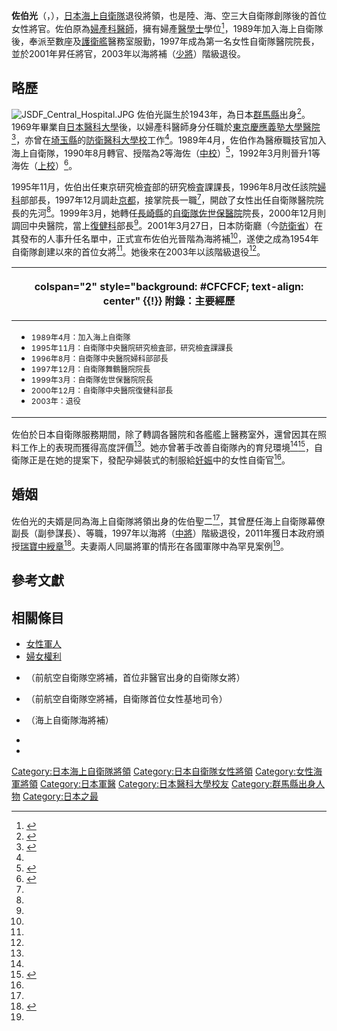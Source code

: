 {{Infobox Officeholder
|office = 
|term_start = 
|term_end =  
| name                      = 佐伯光
| nickname                  =
| image                     = 
| image_size                = 
| caption                   = 
| birth_date                = 	{{Birth date and age|1943|04|03}}
| birth_place               = {{EOJ}}[[群馬縣|群馬縣]]
| death_date                = 
| death_place               = 
| death_cause               = 
| home_town                 = 
|nationality        ={{JPN}}
| 學歷                =[[日本醫科大學|日本醫科大學]]
| serviceyears  = 1989年－2003年
| spouse                    = 佐伯聖二
| children                  = 
| parents                   = 
| relatives                 = 
| 服務 = {{navy|Japan|name=日本海上自衛隊}}
| servicenumber =
|專業    = 自衛隊將領<br>婦產[[醫學士|醫學士]]
|效忠 =
| unit          = 
| rank          =[[File:JMSDF_Rear_Admiral_insignia_(b).svg|17px]] 海將補（[[少將|少將]]）
| awards        = 
| relations     = 
| signature     = 
| website       = 
}}
'''佐伯光'''（{{jpn|j=佐伯 光|hg=さえき ひかる|rm=Saeki Hikaru}}，{{bd|1943年|4月3日||catIdx=Saeki}}），[[日本|日本]][[海上自衛隊|海上自衛隊]]退役將領，也是陸、海、空三大自衛隊創隊後的首位女性將官。佐伯原為[[婦產科學|婦產科醫師]]，擁有婦產[[醫學士|醫學士]]學位<ref name="讀報參考">{{Cite journal |page=p. 23 |journal=讀報參考 |issue=2016年第11期 總755期 |date=2016-04-11 |title=日漸活躍的日本女自衛官們 |language=zh-hans}}</ref>，1989年加入海上自衛隊後，奉派至數座{{Link-ja|自衛隊醫院|自衛隊病院}}及[[護衛艦_(日本)|護衛艦]]醫務室服勤，1997年成為第一名女性自衛隊醫院院長，並於2001年昇任將官，2003年以海將補（[[少將|少將]]）階級退役。

==略歷==
[[File:JSDF_Central_Hospital.JPG|thumb]]
佐伯光誕生於1943年，為日本[[群馬縣|群馬縣]]出身<ref name="現代日本人名錄">{{Cite book |script-title=ja:新訂現代日本人名録　2002　かな～せ |isbn=4-8169-1695-4 |date=2002-01-28 |publisher={{lang|ja|{{Link-ja|日外聯合出版社|日外アソシエーツ|日外アソシエーツ株式会社}} }} |language=ja |page=p. 1118}}</ref>。1969年畢業自[[日本醫科大學|日本醫科大學]]後，以婦產科醫師身分任職於[[東京|東京]][[慶應義塾大學醫院|慶應義塾大學醫院]]<ref name="讀賣">{{Cite news |date=2001-03-28  |script-title=ja:自衛隊初の女性将官が誕生、佐伯光海将補　夫も元海将 |language=ja |publisher={{lang|ja|[[讀賣新聞|読売新聞 東京朝刊]]}} |page= A. 39}}</ref>，亦曾在[[埼玉縣|埼玉縣]]的[[防衛醫科大學校|防衛醫科大學校]]工作<ref name="現代日本人名錄"/>。1989年4月，佐伯作為醫療職技官加入海上自衛隊，1990年8月轉官、授階為2等海佐（[[中校|中校]]）<ref name="艦船">{{Cite journal |script-title=ja:{{Link-ja|世界的艦船|世界の艦船|世界の艦船}} |isbn= |issue={{lang|ja|2001年6月号 通巻583号}} |date=2001-06 |publisher={{lang|ja|{{Link-ja|海人社|海人社}} }} |language=ja |page=p. 160}}</ref>，1992年3月則晉升1等海佐（[[上校|上校]]）<ref name="防衛年鑑">{{Cite book |script-title=ja:防衛年鑑 |isbn=9784938468231  |date=2002 |publisher={{lang|ja|防衛メディアセンター}} |language=ja |page=p. 585}}</ref>。

1995年11月，佐伯出任東京{{Link-ja|自衛隊中央醫院|自衛隊中央病院}}研究檢査部的研究檢査課課長，1996年8月改任該院[[婦科學|婦科]]部部長，1997年12月調赴[[京都|京都]]，接掌{{Link-ja|舞鶴基地|舞鶴基地|自衛隊舞鶴醫院}}院長一職<ref name="防衛年鑑"/>，開啟了女性出任自衛隊醫院院長的先河<ref name="現代日本人名錄"/>。1999年3月，她轉任[[長崎縣|長崎縣]]的[[佐世保海軍基地|自衛隊佐世保醫院]]院長，2000年12月則調回中央醫院，當上[[復健醫學|復健科]]部長<ref name="防衛年鑑"/>。2001年3月27日，日本防衛廳（今[[防衛省|防衛省]]）在其發布的人事升任名單中，正式宣布佐伯光晉階為海將補<ref name="讀賣"/>，遂使之成為1954年自衛隊創建以來的首位女將<ref name="現代日本人名錄"/>。她後來在2003年以該階級退役<ref name="讀報參考"/>。

{| class="infobox bordered" style="width: 27em; font-size: 90%; text-align: left; float:right;" cellpadding="3"
|-
! colspan="2" style="background: #CFCFCF; text-align: center" {{!}} 附錄：主要經歷
|-
| colspan="2" style="font-size: 90%" |<div style="text-align: left">
*<small>1989年4月：加入海上自衛隊</small>
*<small>1995年11月：自衛隊中央醫院研究檢査部，研究檢査課課長<!--Department of Research and Laboratory, Self-Defense Forces Central Hospital--></small>
*<small>1996年8月：自衛隊中央醫院婦科部部長<!--Department of Gynaecology--></small>
*<small>1997年12月：自衛隊舞鶴醫院院長</small>
*<small>1999年3月：自衛隊佐世保醫院院長</small>
*<small>2000年12月：自衛隊中央醫院復健科部長<!--Department of Rehabilitation Medicine--></small>
*<small>2003年：退役</small>
|}
佐伯於日本自衛隊服務期間，除了轉調各醫院和各艦艦上醫務室外，還曾因其在{{Link-ja|生活習慣病|生活習慣病}}照料工作上的表現而獲得高度評價<ref name="讀賣"/>。她亦曾著手改善自衛隊內的育兒環境<ref name="讀報參考"/><ref name="彩">{{Cite book |author={{lang|ja|自衛隊の謎検証委員会編}} |script-title=ja:知られざる自衛隊の謎 |publisher={{lang|ja|彩図社}} |date=2011-10 |page=p. 133 |language=ja |isbn=4883928136}}</ref>，自衛隊正是在她的提案下，發配孕婦裝式的制服給[[妊娠|妊娠]]中的女性自衛官<ref name="彩"/>。

==婚姻==
佐伯光的夫婿是同為海上自衛隊將領出身的佐伯聖二<ref name="現代日本人名錄"/>，其曾歷任海上自衛隊幕僚副長（副參謀長）、{{Link-ja|自衛艦隊司令官|自衛艦隊司令官}}等職，1997年以海將（[[中將|中將]]）階級退役，2011年獲日本政府頒授[[瑞寶章|瑞寶中綬章]]<ref>{{Cite news |date=2011-06-18  |script-title=ja:春の叙勲　中綬章以上と在外邦人、外国人叙勲の受章者一覧 |publisher={{lang|ja|[[讀賣新聞|読売新聞 東京朝刊 朝特Ａ]]}} |page= A. 31 |language=ja}}</ref>。夫妻兩人同屬將軍的情形在各國軍隊中為罕見案例<ref name="讀賣"/>。

== 參考文獻 ==
{{Reflist|2}}

==相關條目==
{{portal box|人物|日本|海軍|醫學}}
*[[女性軍人|女性軍人]]
*[[婦女權利|婦女權利]]
*{{Link-ja|梶田道子|梶田ミチ子}}（前航空自衛隊空將補，首位非醫官出身的自衛隊女將）
*{{Link-ja|柏原敬子|柏原敬子}}（前航空自衛隊空將補，自衛隊首位女性基地司令）
*{{Link-ja|近藤奈津枝|近藤奈津枝}}（海上自衛隊海將補）
*{{Link-ja|自衛隊醫官|医官}}
*{{Link-ja|自衛隊醫院|自衛隊病院}}

{{DEFAULTSORT:Saeki Hikaru}}
[[Category:日本海上自衛隊將領|Category:日本海上自衛隊將領]]
[[Category:日本自衛隊女性將領|Category:日本自衛隊女性將領]]
[[Category:女性海軍將領|Category:女性海軍將領]]
[[Category:日本軍醫|Category:日本軍醫]]
[[Category:日本醫科大學校友|Category:日本醫科大學校友]]
[[Category:群馬縣出身人物|Category:群馬縣出身人物]]
[[Category:日本之最|Category:日本之最]]